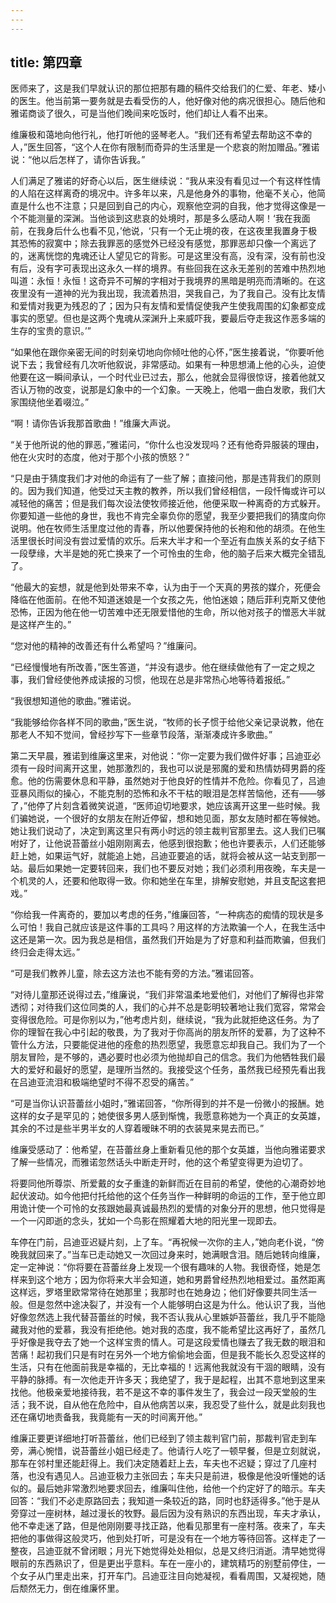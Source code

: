 ```yaml
---
---
---
```

title: 第四章
---




医师来了，这是我们早就认识的那位把那有趣的稿件交给我们的仁爱、年老、矮小的医生。他当前第一要务就是去看受伤的人，他好像对他的病况很担心。随后他和雅诺商谈了很久，可是当他们晚间来吃饭时，他们却让人看不出来。

维廉极和蔼地向他行礼，他打听他的竖琴老人。“我们还有希望去帮助这不幸的人，”医生回答，“这个人在你有限制而奇异的生活里是一个悲哀的附加赠品。”雅诺说：“他以后怎样了，请你告诉我。”

人们满足了雅诺的好奇心以后，医生继续说：“我从来没有看见过一个有这样性情的人陷在这样离奇的境况中。许多年以来，凡是他身外的事物，他毫不关心，他简直是什么也不注意；只是回到自己的内心，观察他空洞的自我，他才觉得这像是一个不能测量的深渊。当他谈到这悲哀的处境时，那是多么感动人啊！‘我在我面前，在我身后什么也看不见，’他说，‘只有一个无止境的夜，在这夜里我置身于极其恐怖的寂寞中；除去我罪恶的感觉外已经没有感觉，那罪恶却只像一个离远了的，迷离恍惚的鬼魂还让人望见它的背影。可是这里没有高，没有深，没有前也没有后，没有字可表现出这永久一样的境界。有些回我在这永无差别的苦难中热烈地叫道：永恒！永恒！这奇异不可解的字相对于我境界的黑暗是明亮而清晰的。在这夜里没有一道神的光为我出现，我流着热泪，哭我自己，为了我自己。没有比友情和爱情对我更为残忍的了；因为只有友情和爱情促使我产生使我周围的幻象都变成事实的愿望。但也是这两个鬼魂从深渊升上来威吓我，要最后夺走我这作恶多端的生存的宝贵的意识。’”

“如果他在跟你亲密无间的时刻亲切地向你倾吐他的心怀，”医生接着说，“你要听他说下去；我曾经有几次听他叙说，非常感动。如果有一种思想涌上他的心头，迫使他要在这一瞬间承认，一个时代业已过去，那么，他就会显得很惊讶，接着他就又否认万物的改变，说那是幻象中的一个幻象。一天晚上，他唱一曲白发歌，我们大家围绕他坐着啜泣。”

“啊！请你告诉我那首歌曲！”维廉大声说。

“关于他所说的他的罪恶，”雅诺问，“你什么也没发现吗？还有他奇异服装的理由，他在火灾时的态度，他对于那个小孩的愤怒？”

“只是由于猜度我们才对他的命运有了一些了解；直接问他，那是违背我们的原则的。因为我们知道，他受过天主教的教养，所以我们曾经相信，一段忏悔或许可以减轻他的痛苦；但是我们每次设法使牧师接近他，他便采取一种离奇的方式躲开。你要知道一些他的身世，我也不肯完全辜负你的愿望，我至少要把我们的猜度向你说明。他在牧师生活里度过他的青春，所以他要保持他的长袍和他的胡须。在他生活里很长时间没有尝过爱情的欢乐。后来大半才和一个至近有血族关系的女子结下一段孽缘，大半是她的死亡换来了一个可怜虫的生命，他的脑子后来大概完全错乱了。

“他最大的妄想，就是他到处带来不幸，认为由于一个天真的男孩的媒介，死便会降临在他面前。在他不知道迷娘是一个女孩之先，他怕迷娘；随后菲利克斯又使他恐怖，正因为他在他一切苦难中还无限爱惜他的生命，所以他对孩子的憎恶大半就是这样产生的。”

“您对他的精神的改善还有什么希望吗？”维廉问。

“已经慢慢地有所改善，”医生答道，“并没有退步。他在继续做他有了一定之规之事，我们曾经使他养成读报的习惯，他现在总是非常热心地等待着报纸。”

“我很想知道他的歌曲。”雅诺说。

“我能够给你各样不同的歌曲，”医生说，“牧师的长子惯于给他父亲记录说教，他在那老人不知不觉间，曾经抄写下一些章节段落，渐渐凑成许多歌曲。”

第二天早晨，雅诺到维廉这里来，对他说：“你一定要为我们做件好事；吕迪亚必须有一段时间离开这里，她那激烈的，我也可以说是邪魔的爱和热情妨碍男爵的痊愈。他的伤需要休息和平静，虽然她对于他良好的性情并不危险。你看见了，吕迪亚暴风雨似的操心，不能克制的恐怖和永不干枯的眼泪是怎样苦恼他，还有——够了，”他停了片刻含着微笑说道，“医师迫切地要求，她应该离开这里一些时候。我们骗她说，一个很好的女朋友在附近停留，想和她见面，那女友随时都在等候她。她让我们说动了，决定到离这里只有两小时远的领主裁判官那里去。这人我们已嘱咐好了，让他说苔蕾丝小姐刚刚离去，他感到很抱歉；他也许要表示，人们还能够赶上她，如果运气好，就能追上她，吕迪亚要追的话，就将会被从这一站支到那一站。最后如果她一定要转回来，我们也不要反对她；我们必须利用夜晚，车夫是一个机灵的人，还要和他取得一致。你和她坐在车里，排解安慰她，并且支配这套把戏。”

“你给我一件离奇的，要加以考虑的任务，”维廉回答，“一种病态的痴情的现状是多么可怕！我自己就应该是这件事的工具吗？用这样的方法欺骗一个人，在我生活中这还是第一次。因为我总是相信，虽然我们开始是为了好意和利益而欺骗，但我们终归会走得太远。”

“可是我们教养儿童，除去这方法也不能有旁的方法。”雅诺回答。

“对待儿童那还说得过去，”维廉说，“我们非常温柔地爱他们，对他们了解得也非常透彻；对待我们这位同类的人，我们的心并不总是彰明较著地让我们宽容，常常会变得很危险。可是你别以为，”他考虑片刻，继续说，“我为此就拒绝这任务。为了你的理智在我心中引起的敬畏，为了我对于你高尚的朋友所怀的爱慕，为了这种不管什么方法，只要能促进他的痊愈的热烈愿望，我愿意忘却我自己。我们为了一个朋友冒险，是不够的，遇必要时也必须为他抛却自己的信念。我们为他牺牲我们最大的爱好和最好的愿望，是理所当然的。我接受这个任务，虽然我已经预先看出我在吕迪亚流泪和极端绝望时不得不忍受的痛苦。”

“可是当你认识苔蕾丝小姐时，”雅诺回答，“你所得到的并不是一份微小的报酬。她这样的女子是罕见的；她使很多男人感到惭愧，我愿意称她为一个真正的女英雄，其余的不过是些半男半女的人穿着暧昧不明的衣装晃来晃去而已。”

维廉受感动了：他希望，在苔蕾丝身上重新看见他的那个女英雄，当他向雅诺要求了解一些情况，而雅诺忽然话头中断走开时，他的这个希望变得更为迫切了。

将要同他所尊崇、所爱戴的女子重逢的新鲜而近在目前的希望，使他的心潮奇妙地起伏波动。如今他把付托给他的这个任务当作一种鲜明的命运的工作，至于他立即用诡计使一个可怜的女孩跟她最真诚最热烈的爱情的对象分开的思想，他只觉得是一个一闪即逝的念头，犹如一个鸟影在照耀着大地的阳光里一现即去。

车停在门前，吕迪亚迟疑片刻，上了车。“再祝候一次你的主人，”她向老仆说，“傍晚我就回来了。”当车已走动她又一次回过身来时，她满眼含泪。随后她转向维廉，定一定神说：“你将要在苔蕾丝身上发现一个很有趣味的人物。我很奇怪，她是怎样来到这个地方；因为你将来大半会知道，她和男爵曾经热烈地相爱过。虽然距离这样远，罗塔里欧常常待在她那里；我那时也在她身边；他们好像要共同生活一般。但是忽然中途决裂了，并没有一个人能够明白这是为什么。他认识了我，当他好像忽然选上我代替苔蕾丝的时候，我不否认我从心里嫉妒苔蕾丝，我几乎不能隐藏我对他的爱慕，我没有拒绝他。她对我的态度，我不能希望比这再好了，虽然几乎好像是我夺去了她一个这样宝贵的情人。可是这段爱情也赚去了我无数的眼泪和苦痛！起初我们只是有时在另外一个地方偷偷地会面，但是我不能长久忍受这样的生活，只有在他面前我是幸福的，无比幸福的！远离他我就没有干涸的眼睛，没有平静的脉搏。有一次他走开许多天；我绝望了，我于是起程，出其不意地到这里来找他。他极亲爱地接待我，若不是这不幸的事件发生了，我会过一段天堂般的生活；我不说，自从他在危险中，自从他病苦以来，我忍受了些什么，就是此刻我也还在痛切地责备我，我竟能有一天的时间离开他。”

维廉正要更详细地打听苔蕾丝，他们已经到了领主裁判官门前，那裁判官走到车旁，满心惋惜，说苔蕾丝小姐已经走了。他请行人吃了一顿早餐，但是立刻就说，那车在邻村里还能赶得上。我们决定随着赶上去，车夫也不迟疑；穿过了几座村落，也没有遇见人。吕迪亚极力主张回去；车夫只是前进，极像是他没听懂她的话似的。最后她非常激烈地要求回去，维廉叫住他，给他一个约定好了的暗示。车夫回答：“我们不必走原路回去；我知道一条较近的路，同时也舒适得多。”他于是从旁穿过一座树林，越过漫长的牧野。最后因为没有熟识的东西出现，车夫才承认，他不幸走迷了路，但是他刚刚要寻找正路，他看见那里有一座村落。夜来了，车夫把他的事做得这般灵巧，他到处打听，可是没有在一个地方等待回答。这样走了一整夜，吕迪亚就不曾闭眼；月光下她觉得处处相似，总是又终归消逝。清早她觉得眼前的东西熟识了，但是更出乎意料。车在一座小的，建筑精巧的别墅前停住，一个女子从门里走出来，打开车门。吕迪亚注目向她凝视，看看周围，又凝视她，随后颓然无力，倒在维廉怀里。